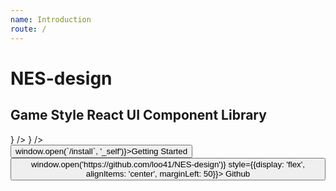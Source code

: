 ```yaml
---
name: Introduction
route: /
---
```



# NES-design

## Game Style React UI Component Library

<div style={{
  height: 150,
  display: 'flex', 
  alignItems: 'center',
  width: 350,
  justifyContent: 'center'
}}>
  <RadioGroup>
    <Radio 
      defaultChecked 
      autoFocus 
      value="start" 
      children={<Icon customClass="snes-logo" />}
    />
    <Radio 
      value="github"
      children={
        <Icon customClass="snes-jp-logo" />
      } />
  </RadioGroup>
</div>

<div style={{ display: 'flex', alignItems: 'center',  fontSize: 20}} >
  <Button type="text" onClick={() => window.open(`/install`, '_self')}>Getting Started</Button>
  <Button
    onClick={() => window.open('https://github.com/loo41/NES-design')}
    style={{display: 'flex', alignItems: 'center', marginLeft: 50}}>
    Github <Icon name="github" />
  </Button>
</div>
